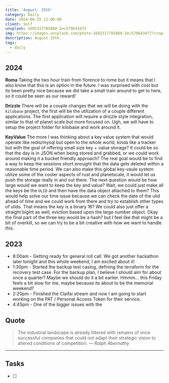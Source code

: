```yaml
---
title: 'August: 25th'
category: Daily
date: 2024-08-25 12:00:00
client: Self
unsplash: 1692317785860-2ec5796434f2
img: https://images.unsplash.com/photo-1692317785860-2ec5796434f2?crop=entropy&cs=srgb&fm=jpg&ixid=MnwzNjM5Nzd8MHwxfHJhbmRvbXx8fHx8fHx8fDE2ODE3NDg2ODY&ixlib=rb-4.0.3&q=85
description: August 25th. 
tags:
  - daily
---
```



## 2024

**Roma**
Taking the two hour train from florence to rome but it means that I also know that this is an option in the future.
I was surprised with cost but its been pretty nice because we did take a small train around to get to here, so it could be seen as our reward!


**Drizzle**
There will be a couple changes that we will be doing with the `kilobase` project, the first will be the utilization of a couple different applications.
The first application will require a drizzle style integration, similar to that of planet scale but more focused on.
Ugh, we will have to setup the project folder for kilobase and work around it.

**KeyValue**
The more I was thinking about a key value system that would operate like redis/mysql but open to the whole world, kinda like a tracker but with the goal of offering small size key + value storage?
It could be so that the day is in JSON when being stored and grabbed, or we could work around making it a bucket friendly approach? 
The real goal would be to find a way to keep the sessions short enought that the data gets deleted within a reasonable time period.
We can also make this global key-vaule system utilize some of the cooler aspects of rust and planetscale, it would let us push the storage really in and out there.
The next question would be how large would we want to keep the key and value?
Wait, we could just make all the keys be the `ULID` and then have the data object attached to them?
This would help solve our time issue because we can check the date of the ulid ahead of time and we could work from there and try to establish other types of ulids.
That means the key is a binary 16? We could also just offer a straight bigInt as well, eviction based upon the large number object.
Okay the final part of the three key would be a hash? but I feel like that might be a bit of overkill, so we can try to be a bit creative with how we want to handle this.


<Adsense />

## 2023

- 8:00am - Getting ready for general roll call. We got another hackathon later tonight and this whole weekend, I am excited about it!
- 1:30pm - Started the backup test casing, defining the terraform for the recovery test case. For the backup plan, I believe I should aim for about once a quarter? Maybe we should do it a bit earlier. Hmmm... this Friday feels a bit slow for me, maybe because its about to be the memorial weekend? 
- 2:20pm - Finished the Claifai stream and now I am going to start working on the PAT / Personal Access Token for their service. 
- 4:45pm - One of the bigger issues with the 

## Quote

> The industrial landscape is already littered with remains of once successful companies that could not adapt their strategic vision to altered conditions of competition.
> — <cite>Ralph Abernathy</cite>

---

## Tasks

- [ ]
